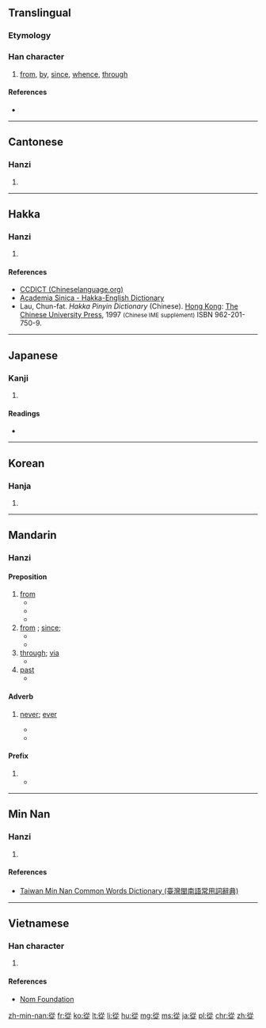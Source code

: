 {{also|从|従}}
==Translingual==

===Etymology===
{{Han compound|辵|从|c1=s|c2=p|t1=walk|ls=psc}}

===Han character===
{{Han char|rn=60|rad=彳|as=08|sn=11|four=2828<sub>1</sub>|canj=竹人人人人 (HOOOO)|ids=⿰[[彳]]⿱[[从]][[龰]]}}

# [[from]], [[by]], [[since]], [[whence]], [[through]]

====References====
* {{Han ref|kx=0368.180|dkj=10152|dj=0692.140|hdz=20829.120|uh=5F9E|ud=24478|bh=B171|bd=45425}}

----

==Cantonese==

===Hanzi===
{{yue-hanzi|jyut=[[cung4]]|y=chung4|sim=从}}

# {{defn|lang=yue|sort=彳08}}

----

==Hakka==

===Hanzi===
{{hak-hanzi|poj=[[tshîung]], [[tsíung]]|gd=ts'iung<sup>2</sup>, tsiung<sup>3</sup>, siung<sup>5</sup> [Kwangtung, Meixian]; ts'iung<sup>2</sup>, tsiung<sup>3</sup> [Hailu, Siyan]; ts'iung<sup>2</sup> [Bao'an, Dongguan, Hong Kong]|hpy=qiung2, jiung3}}

# {{defn|lang=hak|sort=彳08}}

====References====
*[http://chinalanguage.com/dictionaries/?mode=view&view=chardict&query=%E5%BE%9E CCDICT (Chineselanguage.org)]
*[http://minhakka.ling.sinica.edu.tw/bkg/hakyin/search.php?DETAIL=1&LIMIT=id=50764&dbname=su_tian_1&graph=2 Academia Sinica - Hakka-English Dictionary]
*Lau, Chun-fat. ''Hakka Pinyin Dictionary'' (Chinese). [[Hong Kong]]: [[w:Chinese University of Hong Kong|The Chinese University Press]], 1997 <small>(Chinese IME supplement)</small> ISBN 962-201-750-9.

----

==Japanese==

===Kanji===
{{ja-kanji|grade=|rs=彳08}}

# {{defn|lang=ja|sort=彳08}}

====Readings====
* {{ja-readings|on=[[じゅう]] (jū), [[しょう]] (shō), [[じゅ]] (ju)|kun=[[したがう]] (shitagau), [[したがって]] (shitagatte), [[おう]] (ou)}}

----

==Korean==

===Hanja===
{{ko-hanja|hangeul=종|eumhun=|rv=jong|mr=chong|y=cong}}

# {{defn|lang=ko|sort=彳08}}

----

==Mandarin==

===Hanzi===
{{cmn-hanzi|sim=从|pin=[[cóng]] ([[cong2]])|wg=ts'ung<sup>2</sup>}}

====Preposition====
{{cmn-preposition|s|pin=cóng|pint=cong2|tra=從}}
# [[from]]
#* {{zh-usex|他 '''從''' 中國 來。|He comes '''from''' China.|link=y}}
#* {{zh-usex|你 是 '''從''' 哪 個 國家 來 的？|Where are you '''from'''? (Which country are you '''from'''?)|link=y}}
#* {{zh-usex|我們 隻 能 '''從''' 我們 的 錯誤 中 學習。|We can learn only '''from''' our mistakes.|link=y}}
# [[from]] {{qualifier|a time}} ; [[since]];
#* {{zh-usex|這 家 店 '''從''' 9 點 開 到 18 點。|This shop is open '''from''' 9 to 6 o'clock.|link=y}}
#* {{zh-usex|我們 '''從''' 小學 三 年級 就是 朋友 了。|We have been friends '''since''' the third grade.|link=y}}
# [[through]]; [[via]]
#* {{zh-usex|一 陣 清風 '''從''' 窗口 吹 來。|A cool breeze came in '''through''' the window.|link=y}}
# [[past]] {{qualifier|a place}} 
#* {{zh-usex|我 每 天 都 '''從''' 郵局 經過。|I go '''past''' the post-office every day.|link=y}}


====Adverb====
{{cmn-adv|s|pin=cóng|pint=cong2|tra=從}}

# {{context|followed by negative|lang=cmn}} [[never]]; [[ever]]
#* {{zh-usex|我 以前 '''從 沒''' 見 過 她。|I have '''never''' seen her before|link=y}}
#* {{zh-usex|我 '''從 不''' 違約。|I '''never''' break my promise.|link=y}}

====Prefix====
{{cmn-pref|s|pin=cóng|pint=cong2|tra=從}}

# {{n-g|prefix for cousins relatioship indicating a common paternal grandfather or earlier ancestor}}
#* {{zh-usex|從兄|male cousin (paternal side)|link=y}}

----

==Min Nan==

===Hanzi===
{{nan-hanzi|poj=|tlpa=[[tsiông]] (tsiong<sup>5</sup>), [[tshiong]] (tshiong<sup>1</sup>), [[tsîng]] (tsing<sup>5</sup>)}}

# {{defn|lang=nan|sort=彳08}}

====References====
*[http://twblg.dict.edu.tw/holodict_new/index.html Taiwan Min Nan Common Words Dictionary (臺灣閩南語常用詞辭典)]

----

==Vietnamese==

===Han character===
{{vi-hantu|[[tòng]], [[tùng]], [[thủng]], [[tuồng]], [[thong]], [[thung]], [[thùng]], [[tồng]], [[tụng]]|rs=彳08}}

# {{defn|lang=vi|sort=彳08}}

====References====
*[http://nomfoundation.org/common/nom_details.php?codepoint=5f9e Nom Foundation]

[[zh-min-nan:從]]
[[fr:從]]
[[ko:從]]
[[lt:從]]
[[li:從]]
[[hu:從]]
[[mg:從]]
[[ms:從]]
[[ja:從]]
[[pl:從]]
[[chr:從]]
[[zh:從]]